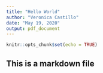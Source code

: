 ```yaml
---
title: "Hello World"
author: "Veronica Castillo"
date: "May 19, 2020"
output: pdf_document
---
```


```r
knitr::opts_chunk$set(echo = TRUE)
```

## This is a markdown file